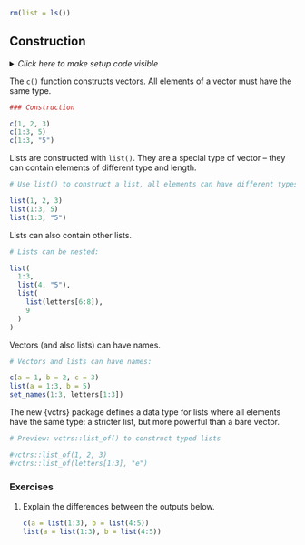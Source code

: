 ```r
rm(list = ls())
```


## Construction

<details><summary>*Click here to make setup code visible*</summary>
</details>

The `c()` function constructs vectors.
All elements of a vector must have the same type.

```r
### Construction

```
```r
c(1, 2, 3)
c(1:3, 5)
c(1:3, "5")
```

Lists are constructed with `list()`.
They are a special type of vector -- they can contain elements of different type and length.

```r
# Use list() to construct a list, all elements can have different types and lengths:
```
```r
list(1, 2, 3)
list(1:3, 5)
list(1:3, "5")
```

Lists can also contain other lists.

```r
# Lists can be nested:
```
```r
list(
  1:3,
  list(4, "5"),
  list(
    list(letters[6:8]),
    9
  )
)
```

Vectors (and also lists) can have names.

```r
# Vectors and lists can have names:
```
```r
c(a = 1, b = 2, c = 3)
list(a = 1:3, b = 5)
set_names(1:3, letters[1:3])
```

The new {vctrs} package defines a data type for lists where all elements have the same type: a stricter list, but more powerful than a bare vector.

```r
# Preview: vctrs::list_of() to construct typed lists
```
```r
#vctrs::list_of(1, 2, 3)
#vctrs::list_of(letters[1:3], "e")
```

### Exercises

1. Explain the differences between the outputs below.

    ```r
    c(a = list(1:3), b = list(4:5))
    list(a = list(1:3), b = list(4:5))
    ```
